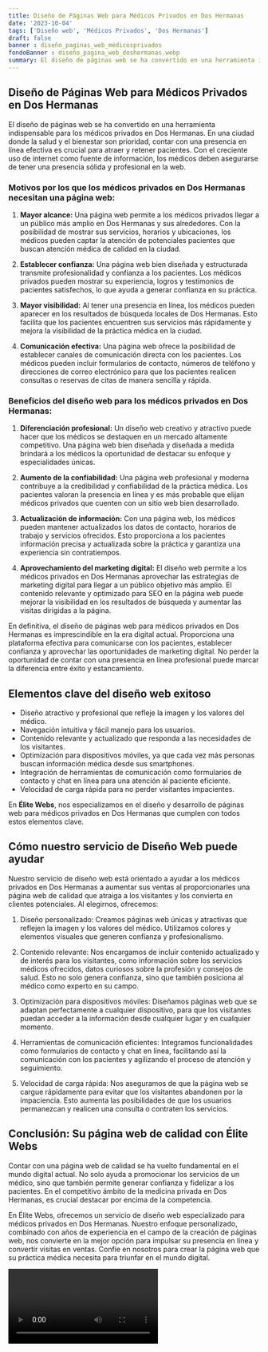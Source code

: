```yaml
---
title: Diseño de Páginas Web para Médicos Privados en Dos Hermanas
date: '2023-10-04'
tags: ['Diseño web', 'Médicos Privados', 'Dos Hermanas']
draft: false
banner : diseño_paginas_web_médicosprivados
fondoBanner : diseño_pagina_web_doshermanas.webp
summary: El diseño de páginas web se ha convertido en una herramienta indispensable para los médicos privados en Dos Hermanas. En una ciudad donde la salud y el bienestar son prioridad, contar con una presencia en línea efectiva es crucial para atraer y retener pacientes. Con el creciente uso de internet como fuente de información, los médicos deben asegurarse de tener una presencia sólida y profesional en la web.
---
```


## Diseño de Páginas Web para Médicos Privados en Dos Hermanas

El diseño de páginas web se ha convertido en una herramienta indispensable para los médicos privados en Dos Hermanas. En una ciudad donde la salud y el bienestar son prioridad, contar con una presencia en línea efectiva es crucial para atraer y retener pacientes. Con el creciente uso de internet como fuente de información, los médicos deben asegurarse de tener una presencia sólida y profesional en la web.

### Motivos por los que los médicos privados en Dos Hermanas necesitan una página web:

1. **Mayor alcance:** Una página web permite a los médicos privados llegar a un público más amplio en Dos Hermanas y sus alrededores. Con la posibilidad de mostrar sus servicios, horarios y ubicaciones, los médicos pueden captar la atención de potenciales pacientes que buscan atención médica de calidad en la ciudad.

2. **Establecer confianza:** Una página web bien diseñada y estructurada transmite profesionalidad y confianza a los pacientes. Los médicos privados pueden mostrar su experiencia, logros y testimonios de pacientes satisfechos, lo que ayuda a generar confianza en su práctica.

3. **Mayor visibilidad:** Al tener una presencia en línea, los médicos pueden aparecer en los resultados de búsqueda locales de Dos Hermanas. Esto facilita que los pacientes encuentren sus servicios más rápidamente y mejora la visibilidad de la práctica médica en la ciudad.

4. **Comunicación efectiva:** Una página web ofrece la posibilidad de establecer canales de comunicación directa con los pacientes. Los médicos pueden incluir formularios de contacto, números de teléfono y direcciones de correo electrónico para que los pacientes realicen consultas o reservas de citas de manera sencilla y rápida.

### Beneficios del diseño web para los médicos privados en Dos Hermanas:

1. **Diferenciación profesional:** Un diseño web creativo y atractivo puede hacer que los médicos se destaquen en un mercado altamente competitivo. Una página web bien diseñada y diseñada a medida brindará a los médicos la oportunidad de destacar su enfoque y especialidades únicas.

2. **Aumento de la confiabilidad:** Una página web profesional y moderna contribuye a la credibilidad y confiabilidad de la práctica médica. Los pacientes valoran la presencia en línea y es más probable que elijan médicos privados que cuenten con un sitio web bien desarrollado.

3. **Actualización de información:** Con una página web, los médicos pueden mantener actualizados los datos de contacto, horarios de trabajo y servicios ofrecidos. Esto proporciona a los pacientes información precisa y actualizada sobre la práctica y garantiza una experiencia sin contratiempos.

4. **Aprovechamiento del marketing digital:** El diseño web permite a los médicos privados en Dos Hermanas aprovechar las estrategias de marketing digital para llegar a un público objetivo más amplio. El contenido relevante y optimizado para SEO en la página web puede mejorar la visibilidad en los resultados de búsqueda y aumentar las visitas dirigidas a la página.

En definitiva, el diseño de páginas web para médicos privados en Dos Hermanas es imprescindible en la era digital actual. Proporciona una plataforma efectiva para comunicarse con los pacientes, establecer confianza y aprovechar las oportunidades de marketing digital. No perder la oportunidad de contar con una presencia en línea profesional puede marcar la diferencia entre éxito y estancamiento.

<GifSeo />

<Cta />

## Elementos clave del diseño web exitoso

- Diseño atractivo y profesional que refleje la imagen y los valores del médico.
- Navegación intuitiva y fácil manejo para los usuarios.
- Contenido relevante y actualizado que responda a las necesidades de los visitantes.
- Optimización para dispositivos móviles, ya que cada vez más personas buscan información médica desde sus smartphones.
- Integración de herramientas de comunicación como formularios de contacto y chat en línea para una atención al paciente eficiente.
- Velocidad de carga rápida para no perder visitantes impacientes.

En **Élite Webs**, nos especializamos en el diseño y desarrollo de páginas web para médicos privados en Dos Hermanas que cumplen con todos estos elementos clave. 

## Cómo nuestro servicio de Diseño Web puede ayudar

Nuestro servicio de diseño web está orientado a ayudar a los médicos privados en Dos Hermanas a aumentar sus ventas al proporcionarles una página web de calidad que atraiga a los visitantes y los convierta en clientes potenciales. Al elegirnos, ofrecemos:

1. Diseño personalizado: Creamos páginas web únicas y atractivas que reflejen la imagen y los valores del médico. Utilizamos colores y elementos visuales que generen confianza y profesionalismo.

2. Contenido relevante: Nos encargamos de incluir contenido actualizado y de interés para los visitantes, como información sobre los servicios médicos ofrecidos, datos curiosos sobre la profesión y consejos de salud. Esto no solo genera confianza, sino que también posiciona al médico como experto en su campo.

3. Optimización para dispositivos móviles: Diseñamos páginas web que se adaptan perfectamente a cualquier dispositivo, para que los visitantes puedan acceder a la información desde cualquier lugar y en cualquier momento.

4. Herramientas de comunicación eficientes: Integramos funcionalidades como formularios de contacto y chat en línea, facilitando así la comunicación con los pacientes y agilizando el proceso de atención y seguimiento.

5. Velocidad de carga rápida: Nos aseguramos de que la página web se cargue rápidamente para evitar que los visitantes abandonen por la impaciencia. Esto aumenta las posibilidades de que los usuarios permanezcan y realicen una consulta o contraten los servicios.

## Conclusión: Su página web de calidad con Élite Webs

Contar con una página web de calidad se ha vuelto fundamental en el mundo digital actual. No solo ayuda a promocionar los servicios de un médico, sino que también permite generar confianza y fidelizar a los pacientes. En el competitivo ámbito de la medicina privada en Dos Hermanas, es crucial destacar por encima de la competencia.

En Élite Webs, ofrecemos un servicio de diseño web especializado para médicos privados en Dos Hermanas. Nuestro enfoque personalizado, combinado con años de experiencia en el campo de la creación de páginas web, nos convierte en la mejor opción para impulsar su presencia en línea y convertir visitas en ventas. Confíe en nosotros para crear la página web que su práctica médica necesita para triunfar en el mundo digital.

<Video />

<CtaBot job='Médicos Privados' city='Dos Hermanas'/>

<Gmaps query='Dos Hermanas+españa+maps' />